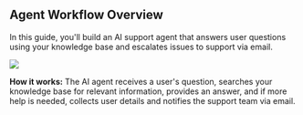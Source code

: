 ## Agent Workflow Overview

In this guide, you'll build an AI support agent that answers user questions using your knowledge base and escalates issues to support via email.

<Frame>
<img src="/images/quickstart/agent_workflow.svg"/>
</Frame>

**How it works:** The AI agent receives a user's question, searches your knowledge base for relevant information, provides an answer, and if more help is needed, collects user details and notifies the support team via email.